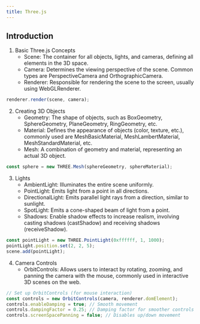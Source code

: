 ```yaml
---
title: Three.js
---
```


## Introduction
1. Basic Three.js Concepts
    -	Scene: The container for all objects, lights, and cameras, defining all elements in the 3D space.
    -	Camera: Determines the viewing perspective of the scene. Common types are PerspectiveCamera and OrthographicCamera.
    -	Renderer: Responsible for rendering the scene to the screen, usually using WebGLRenderer.
```js
renderer.render(scene, camera);
```
2. Creating 3D Objects
    - Geometry: The shape of objects, such as BoxGeometry, SphereGeometry, PlaneGeometry, RingGeometry, etc.
    - Material: Defines the appearance of objects (color, texture, etc.), commonly used are MeshBasicMaterial, MeshLambertMaterial, MeshStandardMaterial, etc.
    - Mesh: A combination of geometry and material, representing an actual 3D object.
```js
const sphere = new THREE.Mesh(sphereGeometry, sphereMaterial);
```
3. Lights
    - AmbientLight: Illuminates the entire scene uniformly.
    - PointLight: Emits light from a point in all directions.
    - DirectionalLight: Emits parallel light rays from a direction, similar to sunlight.
    - SpotLight: Emits a cone-shaped beam of light from a point.
    - Shadows: Enable shadow effects to increase realism, involving casting shadows (castShadow) and receiving shadows (receiveShadow).
```js
const pointLight = new THREE.PointLight(0xffffff, 1, 1000);
pointLight.position.set(2, 2, 5);
scene.add(pointLight);
```
4. Camera Controls
    - OrbitControls: Allows users to interact by rotating, zooming, and panning the camera with the mouse, commonly used in interactive 3D scenes on the web.
```js
// Set up OrbitControls (for mouse interaction)
const controls = new OrbitControls(camera, renderer.domElement);
controls.enableDamping = true; // Smooth movement
controls.dampingFactor = 0.25; // Damping factor for smoother controls
controls.screenSpacePanning = false; // Disables up/down movement
```
